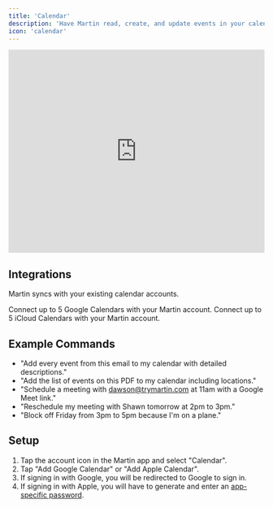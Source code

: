 ```yaml
---
title: 'Calendar'
description: 'Have Martin read, create, and update events in your calendar.'
icon: 'calendar'
---
```


<iframe
  width="100%"
  height="400"
  src="https://www.youtube.com/embed/q_MkZjHb4IM?si=4dttCq-60I52rXMR"
  title="YouTube video player"
  frameborder="0"
  allow="accelerometer; autoplay; clipboard-write; encrypted-media; gyroscope; picture-in-picture"
  allowfullscreen
  ></iframe>

## Integrations

Martin syncs with your existing calendar accounts.

<Card title="Google Calendar" icon="calendar" horizontal="true">
  Connect up to 5 Google Calendars with your Martin account.
</Card>

<Card title="Apple Calendar" icon="calendar" horizontal="true">
  Connect up to 5 iCloud Calendars with your Martin account.
</Card>


## Example Commands
- "Add every event from this email to my calendar with detailed descriptions."
- "Add the list of events on this PDF to my calendar including locations."
- "Schedule a meeting with dawson@trymartin.com at 11am with a Google Meet link."
- "Reschedule my meeting with Shawn tomorrow at 2pm to 3pm."
- "Block off Friday from 3pm to 5pm because I'm on a plane."


## Setup

1. Tap the account icon in the Martin app and select "Calendar".
2. Tap "Add Google Calendar" or "Add Apple Calendar".
3. If signing in with Google, you will be redirected to Google to sign in.
4. If signing in with Apple, you will have to generate and enter an [app-specific password](https://support.apple.com/en-us/HT211819).
